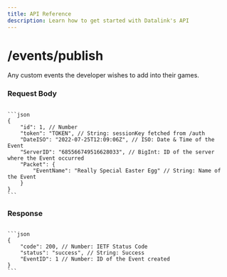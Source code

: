 ```yaml
---
title: API Reference
description: Learn how to get started with Datalink's API
---
```



# /events/publish

Any custom events the developer wishes to add into their games.

### Request Body

<Code>
```json
{
    "id": 1, // Number
    "token": "TOKEN", // String: sessionKey fetched from /auth
    "DateISO": "2022-07-25T12:09:06Z", // ISO: Date & Time of the Event
    "ServerID": "685566749516628033", // BigInt: ID of the server where the Event occurred
    "Packet": {
        "EventName": "Really Special Easter Egg" // String: Name of the Event
    }
}
```
</Code>

### Response
<Code>
```json
{
    "code": 200, // Number: IETF Status Code
    "status": "success", // String: Success
    "EventID": 1 // Number: ID of the Event created 
}
```
</Code>

